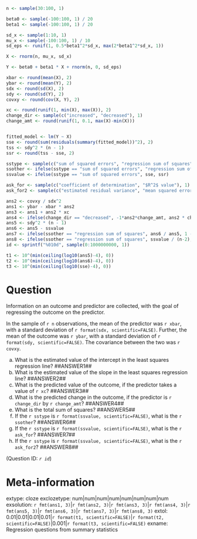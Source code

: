 ```r

n <- sample(30:100, 1)

beta0 <- sample(-100:100, 1) / 20
beta1 <- sample(-100:100, 1) / 20

sd_x <- sample(1:10, 1)
mu_x <- sample(-100:100, 1) / 10
sd_eps <- runif(1, 0.5*beta1^2*sd_x, max(2*beta1^2*sd_x, 1))

X <- rnorm(n, mu_x, sd_x)

Y <- beta0 + beta1 * X + rnorm(n, 0, sd_eps)

xbar <- round(mean(X), 2)
ybar <- round(mean(Y), 2)
sdx <- round(sd(X), 2)
sdy <- round(sd(Y), 2)
covxy <- round(cov(X, Y), 2)

xc <- round(runif(1, min(X), max(X)), 2)
change_dir <- sample(c("increased", "decreased"), 1)
change_amt <- round(runif(1, 0.1, max(X)-min(X)))


fitted_model <- lm(Y ~ X)
sse <- round(sum(residuals(summary(fitted_model))^2), 2)
tss <- sdy^2 * (n - 1)
ssr <- round(tss - sse, 2)

sstype <- sample(c("sum of squared errors", "regression sum of squares"), 1)
ssother <- ifelse(sstype == "sum of squared errors", "regression sum of squares", "sum of squared errors")
ssvalue <- ifelse(sstype == "sum of squared errors", sse, ssr)

ask_for <- sample(c("coefficient of determination", "$R^2$ value"), 1)
ask_for2 <- sample(c("estimated residual variance", "mean squared error", "estimated conditional variance"), 1)

ans2 <- covxy / sdx^2
ans1 <- ybar - xbar * ans2
ans3 <- ans1 + ans2 * xc
ans4 <- ifelse(change_dir == "decreased", -1*ans2*change_amt, ans2 * change_amt)
ans5 <- sdy^2 * (n - 1)
ans6 <- ans5 - ssvalue
ans7 <- ifelse(ssother == "regression sum of squares", ans6 / ans5, 1 - ans6/ans5)
ans8 <- ifelse(ssother == "regression sum of squares", ssvalue / (n-2), ans6/(n-2))
id <- sprintf("%010d", sample(0:1000000000, 1))

t1 <- 10^(min(ceiling(log10(ans5)-4), 0))
t2 <- 10^(min(ceiling(log10(ans6)-4), 0))
t3 <- 10^(min(ceiling(log10(sse)-4), 0))

```

Question
========

Information on an outcome and predictor are collected, with the goal of regressing the outcome on the predictor. 

In the sample of `r n` observations, the mean of the predictor was `r xbar`, with a standard deviation of `r format(sdx, scientific=FALSE)`. Further, the mean of the outcome was `r ybar`, with a standard deviation of `r format(sdy, scientific=FALSE)`. The covariance between the two was `r covxy`. 

a. What is the estimated value of the intercept in the least squares regression line? ##ANSWER1##
b. What is the estimated value of the slope in the least squares regression line? ##ANSWER2##
c. What is the predicted value of the outcome, if the predictor takes a value of `r xc`? ##ANSWER3##
d. What is the predicted change in the outcome, if the predictor is `r change_dir` by `r change_amt`? ##ANSWER4##
e. What is the total sum of squares? ##ANSWER5## 
f. If the `r sstype` is `r format(ssvalue, scientific=FALSE)`, what is the `r ssother`? ##ANSWER6##
g. If the `r sstype` is `r format(ssvalue, scientific=FALSE)`, what is the `r ask_for`? ##ANSWER7##
h. If the `r sstype` is `r format(ssvalue, scientific=FALSE)`, what is the `r ask_for2`? ##ANSWER8##

(Question ID: *`r id`*)

Meta-information
================
extype: cloze
exclozetype: num|num|num|num|num|num|num|num
exsolution: `r fmt(ans1, 3)`|`r fmt(ans2, 3)`|`r fmt(ans3, 3)`|`r fmt(ans4, 3)`|`r fmt(ans5, 3)`|`r fmt(ans6, 3)`|`r fmt(ans7, 3)`|`r fmt(ans8, 3)`
extol: 0.01|0.01|0.01|0.01|`r format(t1, scientific=FALSE)`|`r format(t2, scientific=FALSE)`|0.001|`r format(t3, scientific=FALSE)`
exname: Regression questions from summary statistics